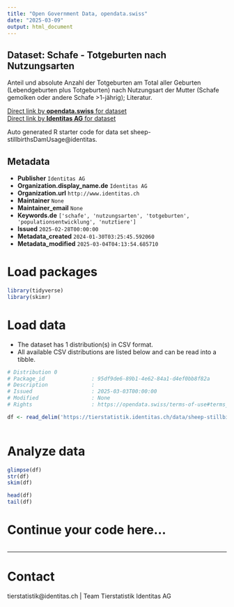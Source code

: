 ```yaml
---
title: "Open Government Data, opendata.swiss"
date: "2025-03-09"
output: html_document
---
```


## Dataset: Schafe - Totgeburten nach Nutzungsarten

Anteil und absolute Anzahl der Totgeburten am Total aller Geburten (Lebendgeburten plus Totgeburten) nach Nutzungsart der Mutter (Schafe gemolken oder andere Schafe >1-jährig); Literatur.

[Direct link by **opendata.swiss** for dataset](https://opendata.swiss/de/dataset/schafe-totgeburten-nach-nutzungsarten)<br>
[Direct link by **Identitas AG** for dataset](https://tierstatistik.identitas.ch/)

Auto generated R starter code for data set sheep-stillbirthsDamUsage@identitas.

## Metadata

- **Publisher** `Identitas AG`
- **Organization.display_name.de** `Identitas AG`
- **Organization.url** `http://www.identitas.ch`
- **Maintainer** `None`
- **Maintainer_email** `None`
- **Keywords.de** `['schafe', 'nutzungsarten', 'totgeburten', 'populationsentwicklung', 'nutztiere']`
- **Issued** `2025-02-28T00:00:00`
- **Metadata_created** `2024-01-30T03:25:45.592060`
- **Metadata_modified** `2025-03-04T04:13:54.685710`


# Load packages

```r

library(tidyverse)
library(skimr)

```

# Load data

-   The dataset has 1 distribution(s) in CSV format.
-   All available CSV distributions are listed below and can be read into a tibble.

```r

# Distribution 0
# Package_id               : 95df9de6-89b1-4e62-84a1-d4ef0bb8f82a
# Description              : 
# Issued                   : 2025-03-03T00:00:00
# Modified                 : None
# Rights                   : https://opendata.swiss/terms-of-use#terms_by

df <- read_delim('https://tierstatistik.identitas.ch/data/sheep-stillbirthsDamUsage.csv')



```

# Analyze data

```r

glimpse(df)
str(df)
skim(df)

head(df)
tail(df)

```

# Continue your code here...

```r

```

------------------------------------------------------------------------

# Contact

tierstatistik@identitas.ch | Team Tierstatistik Identitas AG
